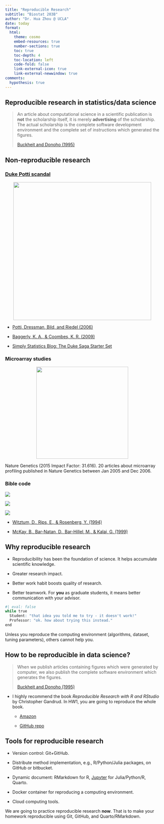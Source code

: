 ```yaml
---
title: "Reproducible Research"
subtitle: "Biostat 203B"
author: "Dr. Hua Zhou @ UCLA"
date: today
format:
  html:
    theme: cosmo
    embed-resources: true
    number-sections: true
    toc: true
    toc-depth: 4
    toc-location: left
    code-fold: false
    link-external-icon: true
    link-external-newwindow: true
comments:
  hypothesis: true    
---
```


## Reproducible research in statistics/data science

> An article about computational science in a scientific publication is **not** the scholarship itself, it is merely **advertising** of the scholarship. The actual scholarship is the complete software development environment and the complete set of instructions which generated the figures.
>
> [Buckheit and Donoho (1995)](https://link.springer.com/chapter/10.1007/978-1-4612-2544-7_5)

## Non-reproducible research

### [Duke Potti scandal](https://en.wikipedia.org/wiki/Anil_Potti)

<p align="center">
  <img src="./screenshot_dukepottiscandal.png" height="450">
</p>

- [Potti, Dressman, Bild, and Riedel (2006)](https://www.nature.com/articles/nm1491)

- [Baggerly, K. A., & Coombes, K. R. (2009)](https://projecteuclid.org/euclid.aoas/1267453942)

- [Simply Statistics Blog: The Duke Saga Starter Set](https://simplystatistics.org/posts/2012-02-27-the-duke-saga-starter-set/)

   
### Microarray studies

<p align="center">
  <img src="screenshot_naturegeneticsrepeatabilityfig.png" height="300">
</p>

Nature Genetics (2015 Impact Factor: 31.616). 20 articles about microarray profiling published in Nature Genetics between Jan 2005 and Dec 2006.

### Bible code

::: {layout="[[1,1], [1]]" layout-valign="bottom"}
![](biblecode.jpg)

![](biblecode_statsci.png)

![](trump_bible_code.jpg)
:::

- [Witztum, D., Rips, E., & Rosenberg, Y. (1994)](https://doi.org/10.1214/ss/1177010393)

- [McKay, B., Bar-Natan, D., Bar-Hillel, M., & Kalai, G. (1999)](https://doi.org/10.1214/ss/1009212243)

## Why reproducible research

- Reproducibility has been the foundation of science. It helps accumulate scientific knowledge.

- Greater research impact.

- Better work habit boosts quality of research.

- Better teamwork. For **you** as graduate students, it means better communication with your advisor.
```r
#| eval: false
while true
  Student: "that idea you told me to try - it doesn't work!"  
  Professor: "ok. how about trying this instead."
end
```
Unless you reproduce the computing environment (algorithms, dataset, tuning parameters), others cannot help you.

## How to be reproducible in data science?

> When we publish articles containing figures which were generated by computer, we also publish the complete software environment which generates the figures.
>
> [Buckheit and Donoho (1995)](https://link.springer.com/chapter/10.1007/978-1-4612-2544-7_5)

- I highly recommend the book _Reproducible Research with R and RStudio_ by Christopher Gandrud. In HW1, you are going to reproduce the whole book. 

    - [Amazon](https://www.amazon.com/Reproducible-Research-Studio-Chapman-Hall/dp/1466572841)
    
    - [GitHub repo](https://github.com/christophergandrud/Rep-Res-Book)

## Tools for reproducible research

- Version control: Git+GitHub.

- Distribute method implementation, e.g., R/Python/Julia packages, on GitHub or bitbucket.

- Dynamic document: RMarkdown for R, [Jupyter](http://jupyter.org) for Julia/Python/R, Quarto.

- Docker container for reproducing a computing environment.

- Cloud computing tools.

We are going to practice reproducible research **now**. That is to make your homework reproducible using Git, GitHub, and Quarto/RMarkdown.
